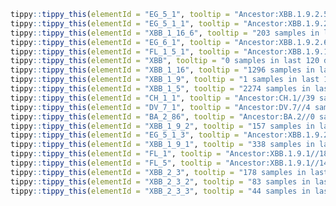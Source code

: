 



```r
tippy::tippy_this(elementId = "EG_5_1", tooltip = "Ancestor:XBB.1.9.2.5//255 samples in last 120 days.//Alias of XBB.1.9.2.5.1, S:Q52H")
tippy::tippy_this(elementId = "EG_5_1_1", tooltip = "Ancestor:XBB.1.9.2.5.1//575 samples in last 120 days.//Alias of XBB.1.9.2.5.1.1, China, from pango-designation issue #2020")
tippy::tippy_this(elementId = "XBB_1_16_6", tooltip = "203 samples in last 120 days.//S:F456L (T22930A), A12397G, USA/Canada/China")
tippy::tippy_this(elementId = "EG_6_1", tooltip = "Ancestor:XBB.1.9.2.6//210 samples in last 120 days.//Alias of XBB.1.9.2.6.1, S:456L (T22928C), Israel/Japan/Canada From #1950")
tippy::tippy_this(elementId = "FL_1_5_1", tooltip = "Ancestor:XBB.1.9.1.1.5//179 samples in last 120 days.//Alias of XBB.1.9.1.1.5.1, S:478R, from #2036")
tippy::tippy_this(elementId = "XBB", tooltip = "0 samples in last 120 days.//Recombinant lineage of BJ.1 and BM.1.1.1 with breakpoint in S1, found in USA and Singapore, from issue #1058")
tippy::tippy_this(elementId = "XBB_1_16", tooltip = "1296 samples in last 120 days.//Defined by S:E180V, S:478R, found in India, USA, Singapore, and Europe, from pango-designation issue #1723")
tippy::tippy_this(elementId = "XBB_1_9", tooltip = "1 samples in last 120 days.//ORF1a:G1819S, ORF1a:T4175I")
tippy::tippy_this(elementId = "XBB_1_5", tooltip = "2274 samples in last 120 days.//USA, S:F486P")
tippy::tippy_this(elementId = "CH_1_1", tooltip = "Ancestor:CH.1//39 samples in last 120 days.//Alias of B.1.1.529.2.75.3.4.1.1.1.1, defined by S:L452R, issue #1113")
tippy::tippy_this(elementId = "DV_7_1", tooltip = "Ancestor:DV.7//4 samples in last 120 days.//Alias of B.1.1.529.2.75.3.4.1.1.1.1.1.7.1, S:L455F, S:F456L(T22928C), Spain/Austria, from sars-cov-2-variants/lineage-proposals#135")
tippy::tippy_this(elementId = "BA_2_86", tooltip = "Ancestor:BA.2//0 samples in last 120 days.//Alias of B.1.1.529.2.86, from pango-designation issue #2183")
tippy::tippy_this(elementId = "XBB_1_9_2", tooltip = "157 samples in last 120 days.//S:F486P (after 27507C, 16878T), Indonesia/Singapore，from #1602")
tippy::tippy_this(elementId = "EG_5_1_3", tooltip = "Ancestor:XBB.1.9.2.5.1//116 samples in last 120 days.//Alias of XBB.1.9.2.5.1.3, ORF1a:R542C, C22570T from https://github.com/sars-cov-2-variants/lineage-proposals/issues/222")
tippy::tippy_this(elementId = "XBB_1_9_1", tooltip = "338 samples in last 120 days.//S:F486P (after C11956T), Indonesia/Singapore/Malaysia/England")
tippy::tippy_this(elementId = "FL_1", tooltip = "Ancestor:XBB.1.9.1//18 samples in last 120 days.//Alias of XBB.1.9.1.1, S:701V, ORF1a:G993S, from #1808")
tippy::tippy_this(elementId = "FL_5", tooltip = "Ancestor:XBB.1.9.1//145 samples in last 120 days.//Alias of XBB.1.9.1.5, N:T362I")
tippy::tippy_this(elementId = "XBB_2_3", tooltip = "178 samples in last 120 days.//Defined by S:P521S and S:S486P, India/Indonesia/Singapore/USA，from #1603 and #1535")
tippy::tippy_this(elementId = "XBB_2_3_2", tooltip = "83 samples in last 120 days.//S:G184V, ORF1a:R2159W, India, from #1776")
tippy::tippy_this(elementId = "XBB_2_3_3", tooltip = "44 samples in last 120 days.//S:182N, India/USA From #1810")
```
